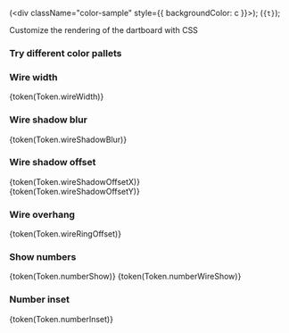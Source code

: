 
  (<div className="color-sample" style={{ backgroundColor: c  }}></div>);
  (<code>{t}</code>);

<Meta title="Styles" name="Styles" />

<Title>Styles</Title>
<Subtitle>Customize the rendering of the dartboard with CSS</Subtitle>

### Try different color pallets
<Canvas of={ThemeStories.Colors} />

### Wire width
{token(Token.wireWidth)}
<Canvas of={ThemeStories.WireWidth} />

### Wire shadow blur
{token(Token.wireShadowBlur)}
<Canvas of={ThemeStories.WireShadowBlur} />

### Wire shadow offset
{token(Token.wireShadowOffsetX)}<br />
{token(Token.wireShadowOffsetY)}
<Canvas of={ThemeStories.WireShadowOffset} />

### Wire overhang
{token(Token.wireRingOffset)}
<Canvas of={ThemeStories.WireRingOffset} />

### Show numbers
{token(Token.numberShow)}
{token(Token.numberWireShow)}
<Canvas of={ThemeStories.NumberShow} />

### Number inset
{token(Token.numberInset)}
<Canvas of={ThemeStories.NumberInset} />
